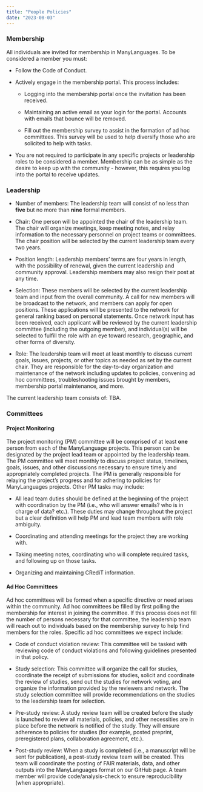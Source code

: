```yaml
---
title: "People Policies"
date: "2023-08-03"
---
```


### Membership

All individuals are invited for membership in ManyLanguages. To be considered a member you must:

-   Follow the Code of Conduct.

-   Actively engage in the membership portal. This process includes:

    -   Logging into the membership portal once the invitation has been received.

    -   Maintaining an active email as your login for the portal. Accounts with emails that bounce will be removed.

    -   Fill out the membership survey to assist in the formation of ad hoc committees. This survey will be used to help diversify those who are solicited to help with tasks.

-   You are not required to participate in any specific projects or leadership roles to be considered a member. Membership can be as simple as the desire to keep up with the community - however, this requires you log into the portal to receive updates.

### Leadership

-   Number of members: The leadership team will consist of no less than **five** but no more than **nine** formal members.

-   Chair: One person will be appointed the chair of the leadership team. The chair will organize meetings, keep meeting notes, and relay information to the necessary personnel on project teams or committees. The chair position will be selected by the current leadership team every two years.

-   Position length: Leadership members' terms are four years in length, with the possibility of renewal, given the current leadership and community approval. Leadership members may also resign their post at any time.

-   Selection: These members will be selected by the current leadership team and input from the overall community. A call for new members will be broadcast to the network, and members can apply for open positions. These applications will be presented to the network for general ranking based on personal statements. Once network input has been received, each applicant will be reviewed by the current leadership committee (including the outgoing member), and individual(s) will be selected to fulfill the role with an eye toward research, geographic, and other forms of diversity.

-   Role: The leadership team will meet at least monthly to discuss current goals, issues, projects, or other topics as needed as set by the current chair. They are responsible for the day-to-day organization and maintenance of the network including updates to policies, convening ad hoc committees, troubleshooting issues brought by members, membership portal maintenance, and more.

The current leadership team consists of: TBA.

### Committees

#### Project Monitoring 

The project monitoring (PM) committee will be comprised of at least **one** person from each of the ManyLanguage projects. This person can be designated by the project lead team or appointed by the leadership team. The PM committee will meet monthly to discuss project status, timelines, goals, issues, and other discussions necessary to ensure timely and appropriately completed projects. The PM is generally responsible for relaying the project's progress and for adhering to policies for ManyLanguages projects. Other PM tasks may include:

-   All lead team duties should be defined at the beginning of the project with coordination by the PM (i.e., who will answer emails? who is in charge of data? etc.). These duties may change throughout the project but a clear definition will help PM and lead team members with role ambiguity.

-   Coordinating and attending meetings for the project they are working with.

-   Taking meeting notes, coordinating who will complete required tasks, and following up on those tasks.

-   Organizing and maintaining CRediT information.

#### Ad Hoc Committees

Ad hoc committees will be formed when a specific directive or need arises within the community. Ad hoc committees be filled by first polling the membership for interest in joining the committee. If this process does not fill the number of persons necessary for that committee, the leadership team will reach out to individuals based on the membership survey to help find members for the roles. Specific ad hoc committees we expect include:

-   Code of conduct violation review: This committee will be tasked with reviewing code of conduct violations and following guidelines presented in that policy.

-   Study selection: This committee will organize the call for studies, coordinate the receipt of submissions for studies, solicit and coordinate the review of studies, send out the studies for network voting, and organize the information provided by the reviewers and network. The study selection committee will provide recommendations on the studies to the leadership team for selection.

-   Pre-study review: A study review team will be created before the study is launched to review all materials, policies, and other necessities are in place before the network is notified of the study. They will ensure adherence to policies for studies (for example, posted preprint, preregistered plans, collaboration agreement, etc.).

-   Post-study review: When a study is completed (i.e., a manuscript will be sent for publication), a post-study review team will be created. This team will coordinate the posting of FAIR materials, data, and other outputs into the ManyLanguages format on our GitHub page. A team member will provide code/analysis-check to ensure reproducibility (when appropriate).
